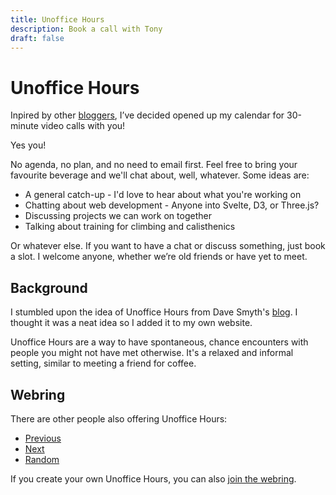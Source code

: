 ```yaml
---
title: Unoffice Hours
description: Book a call with Tony
draft: false
---
```



# Unoffice Hours

Inpired by other [bloggers](https://unofficehours.com), I’ve decided opened up
my calendar for 30-minute video calls with you!

Yes you!

No agenda, no plan, and no need to email first. Feel free to bring your
favourite beverage and we'll chat about, well, whatever. Some ideas are:

- A general catch-up - I'd love to hear about what you're working on
- Chatting about web development - Anyone into Svelte, D3, or Three.js?
- Discussing projects we can work on together
- Talking about training for climbing and calisthenics

Or whatever else. If you want to have a chat or discuss something, just book a
slot. I welcome anyone, whether we’re old friends or have yet to meet.

<CalendlyButton client:load />

## Background

I stumbled upon the idea of Unoffice Hours from Dave Smyth's
[blog](https://davesmyth.com/unoffice-hours). I thought it was a neat idea so I
added it to my own website.

Unoffice Hours are a way to have spontaneous, chance encounters with people you
might not have met otherwise. It's a relaxed and informal setting, similar to
meeting a friend for coffee.

## Webring

There are other people also offering Unoffice Hours:

- [Previous](https://unofficehours.com/prev.html)
- [Next](https://unofficehours.com/next.html)
- [Random](https://unofficehours.com/random.html)

If you create your own Unoffice Hours, you can also [join the
webring](https://unofficehours.com/join.html).
